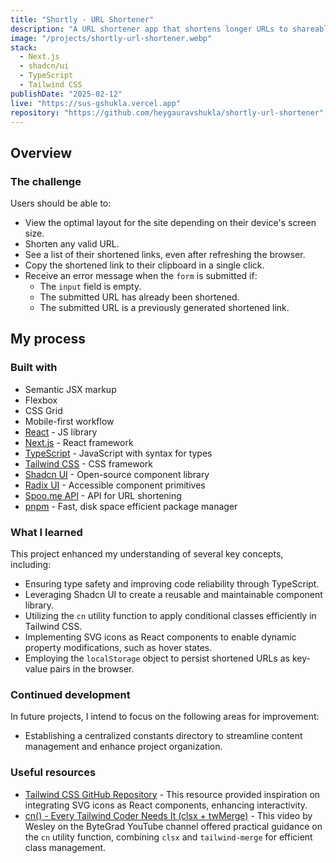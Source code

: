 ```yaml
---
title: "Shortly - URL Shortener"
description: "A URL shortener app that shortens longer URLs to shareable concise links."
image: "/projects/shortly-url-shortener.webp"
stack:
  - Next.js
  - shadcn/ui
  - TypeScript
  - Tailwind CSS
publishDate: "2025-02-12"
live: "https://sus-gshukla.vercel.app"
repository: "https://github.com/heygauravshukla/shortly-url-shortener"
---
```


## Overview

### The challenge

Users should be able to:

- View the optimal layout for the site depending on their device's screen size.
- Shorten any valid URL.
- See a list of their shortened links, even after refreshing the browser.
- Copy the shortened link to their clipboard in a single click.
- Receive an error message when the `form` is submitted if:
  - The `input` field is empty.
  - The submitted URL has already been shortened.
  - The submitted URL is a previously generated shortened link.

## My process

### Built with

- Semantic JSX markup
- Flexbox
- CSS Grid
- Mobile-first workflow
- [React](https://reactjs.org/) - JS library
- [Next.js](https://nextjs.org/) - React framework
- [TypeScript](https://www.typescriptlang.org/) - JavaScript with syntax for types
- [Tailwind CSS](https://tailwindcss.com/) - CSS framework
- [Shadcn UI](https://ui.shadcn.com/) - Open-source component library
- [Radix UI](https://www.radix-ui.com/) - Accessible component primitives
- [Spoo.me API](https://spoo.me/api) - API for URL shortening
- [pnpm](https://pnpm.io/) - Fast, disk space efficient package manager

### What I learned

This project enhanced my understanding of several key concepts, including:

- Ensuring type safety and improving code reliability through TypeScript.
- Leveraging Shadcn UI to create a reusable and maintainable component library.
- Utilizing the `cn` utility function to apply conditional classes efficiently in Tailwind CSS.
- Implementing SVG icons as React components to enable dynamic property modifications, such as hover states.
- Employing the `localStorage` object to persist shortened URLs as key-value pairs in the browser.

### Continued development

In future projects, I intend to focus on the following areas for improvement:

- Establishing a centralized constants directory to streamline content management and enhance project organization.

### Useful resources

- [Tailwind CSS GitHub Repository](https://github.com/tailwindlabs/tailwindcss.com) - This resource provided inspiration on integrating SVG icons as React components, enhancing interactivity.
- [cn() - Every Tailwind Coder Needs It (clsx + twMerge)](https://www.youtube.com/watch?v=re2JFITR7TI) - This video by Wesley on the ByteGrad YouTube channel offered practical guidance on the `cn` utility function, combining `clsx` and `tailwind-merge` for efficient class management.
